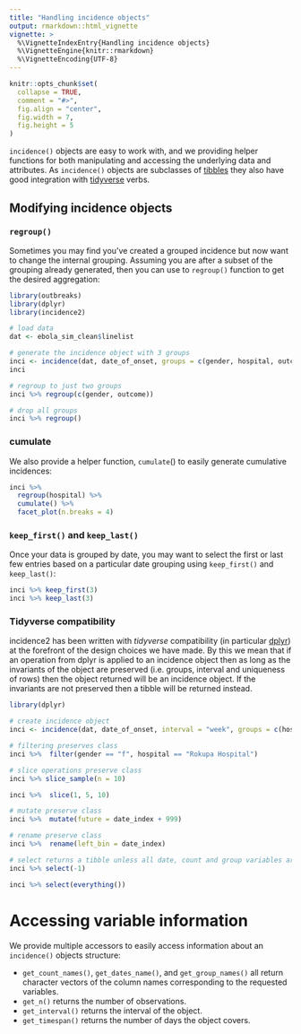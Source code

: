 ```yaml
---
title: "Handling incidence objects"
output: rmarkdown::html_vignette
vignette: >
  %\VignetteIndexEntry{Handling incidence objects}
  %\VignetteEngine{knitr::rmarkdown}
  %\VignetteEncoding{UTF-8}
---
```


```r
knitr::opts_chunk$set(
  collapse = TRUE,
  comment = "#>",
  fig.align = "center",
  fig.width = 7,
  fig.height = 5
)
```

`incidence()` objects are easy to work with, and we providing helper functions for both manipulating and accessing the underlying data and attributes.
As `incidence()` objects are subclasses of [tibbles](https://tibble.tidyverse.org/) they also have good integration with [tidyverse](https://www.tidyverse.org/) verbs.

## Modifying incidence objects

### `regroup()`
Sometimes you may find you've created a grouped incidence but now want to change the internal grouping.
Assuming you are after a subset of the grouping already generated, then you can use to `regroup()` function to get the desired aggregation:

```r
library(outbreaks)
library(dplyr)
library(incidence2)

# load data
dat <- ebola_sim_clean$linelist

# generate the incidence object with 3 groups
inci <- incidence(dat, date_of_onset, groups = c(gender, hospital, outcome), interval = "week")
inci

# regroup to just two groups
inci %>% regroup(c(gender, outcome))

# drop all groups
inci %>% regroup()
```

### cumulate
We also provide a helper function, `cumulate`() to easily generate cumulative 
incidences:

```r
inci %>% 
  regroup(hospital) %>% 
  cumulate() %>% 
  facet_plot(n.breaks = 4)
```

### `keep_first()` and `keep_last()`
Once your data is grouped by date, you may want to select the first or last few entries based on a particular date grouping using `keep_first()` and `keep_last()`:

```r
inci %>% keep_first(3)
inci %>% keep_last(3)
```

### Tidyverse compatibility
incidence2 has been written with *tidyverse* compatibility (in particular [dplyr](https://dplyr.tidyverse.org/)) at the forefront of the design choices we have made.
By this we mean that if an operation from dplyr is applied to an incidence object then as long as the invariants of the object are preserved (i.e. groups, interval and uniqueness of rows) then the object returned will be an incidence object.
If the invariants are not preserved then a tibble will be returned instead.

```r
library(dplyr)

# create incidence object
inci <- incidence(dat, date_of_onset, interval = "week", groups = c(hospital, gender))

# filtering preserves class
inci %>%  filter(gender == "f", hospital == "Rokupa Hospital")

# slice operations preserve class
inci %>% slice_sample(n = 10)

inci %>%  slice(1, 5, 10)

# mutate preserve class
inci %>%  mutate(future = date_index + 999)

# rename preserve class
inci %>%  rename(left_bin = date_index)

# select returns a tibble unless all date, count and group variables are preserved
inci %>% select(-1)

inci %>% select(everything())
```

# Accessing variable information
We provide multiple accessors to easily access information about an `incidence()` objects structure:

* `get_count_names()`, `get_dates_name()`, and `get_group_names()` all return character vectors of the column names corresponding to the requested variables.
* `get_n()` returns the number of observations.
* `get_interval()` returns the interval of the object.
* `get_timespan()` returns the number of days the object covers.
